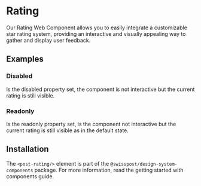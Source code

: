 
<Meta of={PostRatingStories} />

# Rating

Our Rating Web Component allows you to easily integrate 
a customizable star rating system, providing an 
interactive and visually appealing way to gather and display user feedback.

<Canvas of={PostRatingStories.Default} sourceState='shown'/>
<div className="hide-col-default">
  <Controls of={PostRatingStories.Default} />
</div>

## Examples

### Disabled

Is the disabled property set, the component is not interactive 
but the current rating is still visible.  

<Canvas of={PostRatingStories.Disabled} />
<div className="hide-col-default">
  <Controls of={PostRatingStories.Disabled} />
</div>

### Readonly

Is the readonly property set, is the component not interactive
but the current rating is still visible as in the default state.

<Canvas of={PostRatingStories.Readonly} />
<div className="hide-col-default">
  <Controls of={PostRatingStories.Readonly} />
</div>

## Installation

The `<post-rating/>` element is part of the `@swisspost/design-system-components` package.
For more information, read the <LinkTo kind="getting-started-components" story="docs">getting started with components guide</LinkTo>.



  